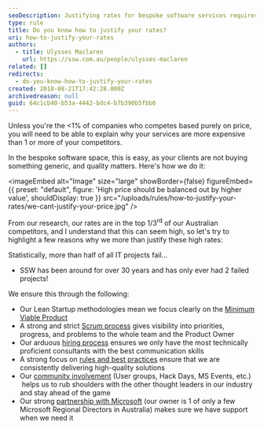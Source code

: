 ```yaml
---
seoDescription: Justifying rates for bespoke software services requires highlighting value over competitors.
type: rule
title: Do you know how to justify your rates?
uri: how-to-justify-your-rates
authors:
  - title: Ulysses Maclaren
    url: https://ssw.com.au/people/ulysses-maclaren
related: []
redirects:
  - do-you-know-how-to-justify-your-rates
created: 2018-08-21T17:42:28.000Z
archivedreason: null
guid: 64c1cb40-b53a-4442-bdc4-b7b390b5fbb6
---
```


Unless you're the &lt;1% of companies who competes based purely on price, you will need to be able to explain why your services are more expensive than 1 or more of your competitors.

In the bespoke software space, this is easy, as your clients are not buying something generic, and quality matters. Here's how we do it:

<imageEmbed
  alt="Image"
  size="large"
  showBorder={false}
  figureEmbed={{
    preset: "default",
    figure: 'High price should be balanced out by higher value',
    shouldDisplay: true
  }}
  src="/uploads/rules/how-to-justify-your-rates/we-cant-justify-your-price.jpg"
/>

From our research, our rates are in the top 1/3<sup>rd</sup> of our Australian competitors, and I understand that this can seem high, so let's try to highlight a few reasons why we more than justify these high rates:

Statistically, more than half of all IT projects fail...

- SSW has been around for over 30 years and has only ever had 2 failed projects!

We ensure this through the following:

- Our Lean Startup methodologies mean we focus clearly on the [Minimum Viable Product](/spec-do-you-create-an-initial-release-plan-and-ballpark)
- A strong and strict [Scrum process](https://www.ssw.com.au/ssw/Consulting/Scrum.aspx) gives visibility into priorities, progress, and problems to the whole team and the Product Owner
- Our arduous [hiring process](https://www.ssw.com.au/ssw/Employment/Employment.aspx) ensures we only have the most technically proficient consultants with the best communication skills
- A strong focus on [rules and best practices](/) ensure that we are consistently delivering high-quality solutions
- Our [community involvement](https://www.ssw.com.au/ssw/Events/) (User groups, Hack Days, MS Events, etc.)  helps us to rub shoulders with the other thought leaders in our industry  and stay ahead of the game
- Our strong [partnership with Microsoft](https://www.ssw.com.au/ssw/Company/AboutUs.aspx) (our owner is 1 of only a few Microsoft Regional Directors in Australia) makes sure we have support when we need it